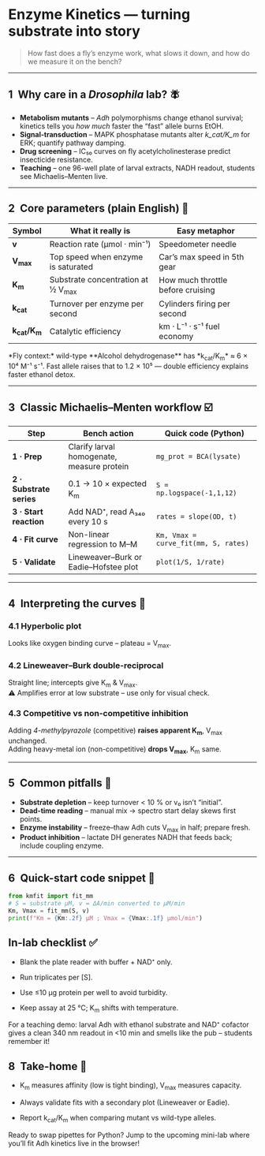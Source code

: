 
# Enzyme Kinetics — turning substrate into story

> How fast does a fly’s enzyme work, what slows it down, and how do we measure it on the bench?

---

## 1 Why care in a *Drosophila* lab? 🪰

* **Metabolism mutants** – *Adh* polymorphisms change ethanol survival; kinetics tells you *how much* faster the “fast” allele burns EtOH.  
* **Signal‐transduction** – MAPK phosphatase mutants alter *k_cat/K_m* for ERK; quantify pathway damping.  
* **Drug screening** – IC₅₀ curves on fly acetylcholinesterase predict insecticide resistance.  
* **Teaching** – one 96-well plate of larval extracts, NADH readout, students see Michaelis–Menten live.

---

## 2 Core parameters (plain English) 📖

| Symbol | What it really is | Easy metaphor |
|--------|------------------|---------------|
| **v** | Reaction rate (μmol · min⁻¹) | Speedometer needle |
| **V<sub>max</sub>** | Top speed when enzyme is saturated | Car’s max speed in 5th gear |
| **K<sub>m</sub>** | Substrate concentration at ½ V<sub>max</sub> | How much throttle before cruising |
| **k<sub>cat</sub>** | Turnover per enzyme per second | Cylinders firing per second |
| **k<sub>cat</sub>/K<sub>m</sub>** | Catalytic efficiency | km · L⁻¹ · s⁻¹ fuel economy |

<Callout type="tip">
*Fly context:* wild-type **Alcohol dehydrogenase** has *k<sub>cat</sub>/K<sub>m</sub>* ≈ 6 × 10⁴ M⁻¹ s⁻¹.  
Fast allele raises that to 1.2 × 10⁵ — double efficiency explains faster ethanol detox.
</Callout>

---

## 3 Classic Michaelis–Menten workflow ☑️

| Step | Bench action | Quick code (Python) |
|------|--------------|---------------------|
| **1 · Prep** | Clarify larval homogenate, measure protein | `mg_prot = BCA(lysate)` |
| **2 · Substrate series** | 0.1 → 10 × expected K<sub>m</sub> | `S = np.logspace(-1,1,12)` |
| **3 · Start reaction** | Add NAD⁺, read A₃₄₀ every 10 s | `rates = slope(OD, t)` |
| **4 · Fit curve** | Non-linear regression to M–M | `Km, Vmax = curve_fit(mm, S, rates)` |
| **5 · Validate** | Lineweaver–Burk or Eadie–Hofstee plot | `plot(1/S, 1/rate)` |

---

## 4 Interpreting the curves 👀

### 4.1  Hyperbolic plot  
Looks like oxygen binding curve – plateau = V<sub>max</sub>.

### 4.2  Lineweaver–Burk double-reciprocal  
Straight line; intercepts give K<sub>m</sub> & V<sub>max</sub>.  
⚠️ Amplifies error at low substrate – use only for visual check.

### 4.3  Competitive vs non-competitive inhibition  
Adding *4-methylpyrazole* (competitive) **raises apparent K<sub>m</sub>**,
V<sub>max</sub> unchanged.  
Adding heavy-metal ion (non-competitive) **drops V<sub>max</sub>**, K<sub>m</sub> same.

---

## 5 Common pitfalls 🛑

* **Substrate depletion** – keep turnover < 10 % or v₀ isn’t “initial”.  
* **Dead-time reading** – manual mix → spectro start delay skews first points.  
* **Enzyme instability** – freeze–thaw Adh cuts V<sub>max</sub> in half; prepare fresh.  
* **Product inhibition** – lactate DH generates NADH that feeds back; include coupling enzyme.

---

## 6 Quick-start code snippet 🐍

```python
from kmfit import fit_mm
# S = substrate μM, v = ΔA/min converted to μM/min
Km, Vmax = fit_mm(S, v)
print(f"Km = {Km:.2f} μM ; Vmax = {Vmax:.1f} μmol/min")
```

## In-lab checklist ✅

- Blank the plate reader with buffer + NAD⁺ only.

- Run triplicates per [S].

- Use ≤10 µg protein per well to avoid turbidity.

- Keep assay at 25 °C; K<sub>m</sub> shifts with temperature.

<Callout type="info">
  For a teaching demo: larval Adh with ethanol substrate and NAD⁺ cofactor
  gives a clean 340 nm readout in &lt;10 min and smells like the pub –
  students remember it!
</Callout>

## 8 Take-home 🎯

- K<sub>m</sub> measures affinity (low is tight binding),
V<sub>max</sub> measures capacity.

- Always validate fits with a secondary plot (Lineweaver or Eadie).

- Report k<sub>cat</sub>/K<sub>m</sub> when comparing mutant vs wild-type alleles.

Ready to swap pipettes for Python? Jump to the upcoming mini-lab where you’ll fit Adh kinetics live in the browser!